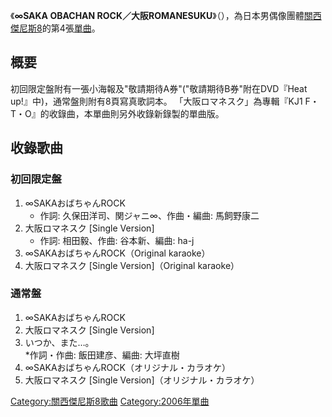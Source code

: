 {{notability unreferenced|time=2010-04-14T22:13:18+00:00}}
{{unreferenced|time=2010-04-14T22:13:18+00:00}}
{{Infobox Single |
| Name                  = ∞SAKA OBACHAN ROCK／大阪ROMANESUKU<br />{{lang|ja|∞SAKAおばちゃんROCK／大阪ロマネスク}}
| Artist                = [[關西傑尼斯8|關西傑尼斯8]]
| Released              = 2006年6月7日
| Genre                 = [[J-POP|J-POP]]（[[演歌・歌謠曲|演歌・歌謠曲]]）
| Length                = 19分1秒（初回限定盤）<br/>23分6秒（通常盤）
| Label                 = [[TEICHIKU_ENTERTAINMENT|TEICHIKU ENTERTAINMENT]]
| Chart position        = * 單曲週榜第2名（[[Oricon|Oricon]]）
* 2006年6月單曲月榜第5名（Oricon）
* 2006年度年榜第46名（Oricon）
| Certification         = * 白金唱片（[[日本唱片業協會|日本唱片業協會]]）
| Last single            = [[好喜歡、大阪。／櫻援歌（Oh!ENKA）／無限大|好喜歡、大阪。／櫻援歌（Oh!ENKA）／無限大]]<br />（2005年）
| This single            = '''∞SAKA OBACHAN ROCK／大阪ROMANESUKU'''<br />（2006年）
| Next single            = [[關風Fighting|關風Fighting]]<br />（2006年）
}}
《'''∞SAKA OBACHAN ROCK／大阪ROMANESUKU'''》（{{lang|ja|'''∞SAKAおばちゃんROCK／大阪ロマネスク'''}}），為日本男偶像團體[[關西傑尼斯8|關西傑尼斯8]]的第4張[[單曲|單曲]]。

==概要==
初回限定盤附有一張小海報及"敬請期待A券"("敬請期待B券"附在DVD『Heat up!』中)，通常盤則附有8頁寫真歌詞本。
「大阪ロマネスク」為專輯『KJ1 F・T・O』的收錄曲，本單曲則另外收錄新錄製的單曲版。

==收錄歌曲==
===初回限定盤===
#∞SAKAおばちゃんROCK 
#*作詞: 久保田洋司、関ジャニ∞、作曲・編曲: 馬飼野康二
#大阪ロマネスク [Single Version] 
#*作詞: 相田毅、作曲: 谷本新、編曲: ha-j
#∞SAKAおばちゃんROCK（Original karaoke）<br/>
#大阪ロマネスク [Single Version]（Original karaoke）
===通常盤===
#∞SAKAおばちゃんROCK<br/>
#大阪ロマネスク [Single Version]<br/>
#いつか、また…。 <br/>
#*作詞・作曲: 飯田建彦、編曲: 大坪直樹
#∞SAKAおばちゃんROCK（オリジナル・カラオケ）
#大阪ロマネスク [Single Version]（オリジナル・カラオケ）

{{關西傑尼斯8}}

{{DEFAULTSORT:Osaka Obachan Rock/Osaka Romanesque}}
[[Category:關西傑尼斯8歌曲|Category:關西傑尼斯8歌曲]]
[[Category:2006年單曲|Category:2006年單曲]]